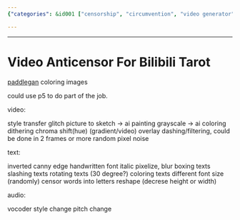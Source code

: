 ```yaml
---
{"categories": &id001 ["censorship", "circumvention", "video generator"], "category": "Image Processing", "date": "2022-05-09 16:50:56", "description": "Video Anticensor for Bilibili Tarot is an AI-powered tool that enhances images through various techniques, such as colorization, style transfer, glitch effects, and more. It transforms grayscale images into colorful masterpieces by applying dithering, chroma shift, overlays, and filters, making it a versatile solution for content creators on Bilibili.", "tags": *id001, "title": "Video Anticensor"}

---
```


------

# Video Anticensor For Bilibili Tarot

[paddlegan](https://aistudio.baidu.com/aistudio/projectdetail/1161285?channelType=0&channel=0) coloring images

could use p5 to do part of the job.

video:

style transfer
glitch
picture to sketch -> ai painting
grayscale -> ai coloring
dithering
chroma shift(hue)
(gradient/video) overlay
dashing/filtering, could be done in 2 frames or more
random pixel noise

text:

inverted canny edge
handwritten font
italic
pixelize, blur
boxing texts
slashing texts
rotating texts (30 degree?)
coloring texts
different font size
(randomly) censor words into letters
reshape (decrese height or width)

audio:

vocoder
style change
pitch change

